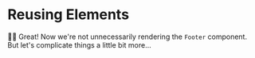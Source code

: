 # Reusing Elements

👨‍💼 Great! Now we're not unnecessarily rendering the `Footer` component. But
let's complicate things a little bit more...
